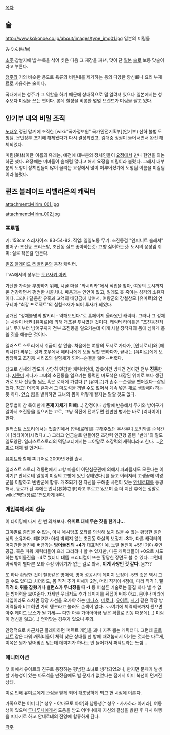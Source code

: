[[목차]]

== 술 ==
http://www.kokonoe.co.jp/about/images/type_img01.jpg
일본의 미림들

みりん(味醂)

[[소주]]·찹쌀지에 밥·누룩을 섞어 빚은 다음 그 재강을 짜낸, 맛이 단 [[일본]] [[술]]로 보통 맛술이라고 부른다. 

[[청주]]와 거의 비슷한 용도로 육류의 비린내를 제거하는 등의 다양한 향신료나 요리 부재료로 사용하는 술이다.

국내에서는 청주가 그 역할을 하기 때문에 상대적으로 덜 알려져 있으나 일본에서는 청주보다 미림을 쓰는 편이다. 롯데 칠성을 비롯한 몇몇 브랜드가 미림을 팔고 있다.

== 안기부 내의 비밀 조직 ==
[[노태우]] 정권 말기에 조직한 [wiki:"국가정보원" 국가안전기획부](안기부) 산하 불법 도청팀.
문민정부 초기에 해체됐다가 다시 결성되었고, 김대중 정권이 들어서면서 완전 해체되었다.

미림(美林)이란 이름의 유래는, 예전에 대부분의 정치인들이 [[요정]]에서 만나 현안을 의논하곤 했다. 요정에는 미녀들이 숲처럼 많다고 해서 요정을 미림이라 불렀다. 그래서 대부분의 도청이 정치인들이 많이 몰리는 요정에서 많이 이루어졌기에 도청팀 이름을 미림팀이라 불렀다.

== 퀸즈 블레이드 리벨리온의 캐릭터 ==
attachment:Mirim_001.jpg

attachment:Mirim_002.jpg
=== 프로필 ===
키: 158cm
스리사이즈: 83-54-82.
직업: 일일노동
무기: 초진동검 "인피니트 슬래셔"
방어구: 초진동 크리스탈, 초진동 실드
좋아하는것: 고향
싫어하는것: 도시의 웅성임
취미: 실로 작은걸 만든다.

[[퀸즈 블레이드 리벨리온]]의 등장 캐릭터.

TVA에서의 성우는 [[토요사키 아키]]

가난한 가족을 부양하기 위해, 시골 마을 "와시리카"에서 직업을 찾아, 여왕의 도시까지 온 건강하면서 평범한 시골처녀. 싸움과는 인연이 없고, 벌레도 못 죽이는 성격의 소유자이다. 그러나 달콤한 유혹과 고액의 배당금에 낚여서, 여왕군의 강철참모 [유미르]의 연구테마 "최강 프로젝트"의 실험소재가 되어 투사가 되었다.

공개전 "정체불명의 발키리 - 약해보인다."로 홈페이지 올라왔던 캐릭터. 그러나 그 정체는 사람이 바뀐 [유미르]에 의해 개조된 투사였던 것이다. 캐릭터 타이틀은 "초진동전처녀". 무기부터 방어구까지 전부 초진동을 일으키는데 이게 사실 장착자의 몸에 심하게 몹쓸 짓을 해놓은 것이다.

일러스트 스토리에서 취급이 참 안습. 처음에는 여왕의 도시로 가다가, [안네로테]와 [에리나]가 싸우는 것과 조우에서 에리나에게 보쌈 당할 뻔하다가, 끝내는 [유미르]에게 보쌈당하고 초진동 시리즈의 실험체가 되어--순결을 잃어--버렸다.

참고로 신체의 감도가 상당히 민감한 캐릭터인데, 갑옷이건 방패건 검이건 전부 '''진동'''한다. [[지못미]] 게다가 그녀의 초진동을 일으키는 동력인 마도석은 내장된 위치로 보나 생긴거로 보나 진동형 [[딜도]] 혹은 로터에 가깝다.[* [유미르]가 손수 --순결을 뺏어갔다--삽입했다. [http://hukebine.tistory.com/416 참고]] 더욱이 혼자서 그 마도석을 꺼낼 수도 없어서 계속 넣은 채로 생활해야 하는 듯 하다. [[안습]] 힘을 발휘하면 그녀의 몸이 어떻게 될지는 말할 것도 없다.  

전투법이 참 특이한게 '''존재 자체가 민폐'''(…) 감정이나 상황에 반응해서 무기와 방어구가 알아서 초진동을 일으키는 고로, 그냥 적진에 던져두면 웬만한 병사는 바로 [리타이어]한다. 

일러스트 스토리에서는 첫출진에서 [안네로테]를 구해주었던 무사무녀 토키와를 순식간에 [리타이어]시켰다.(…) 그리고 연금술로 만들어진 초강력 인간형 골렘 "반테"의 팔도 일도양단. 일러스트스토리의 덕담코너에서는 그야말로 초강력의 캐릭터라고 한다. …[[유미르]] 대체 뭘 한거냐…

[[유이트]]와 함께 피규어로 2009년 8월 출시. 

일러스트 스토리 격동편에서 고향 마을이 이단심문관에 의해서 파괴될지도 모른다는 이야기[* 안네로테 일행이 미림의 고향에 있던 상태였다.]를 들고 이러저러 고생끝에 여왕군을 이탈하고 반란군에 합류. 개조되기 전 자신을 구해준 사연이 있는 [[안네로테]]를 동경해서, 동료가 된 후에는 언니(お姉さま)라고 부르고 있으며 좀 더 지난 후에는 정말로 [[wiki:"백합(장르)"연모]]하게 된다.

=== 게임북에서의 성능 ===

이 타이밍에 다시 한 번 외쳐보자. '''유미르 대체 무슨 짓을 한거냐... '''

그야말로 종잡을 수 없는, 아니 애시당초 오타를 의심해 보지 않을 수 없는 황당한 밸런싱의 소유자다. 데미지가 아예 박히지 않는 초진동 화살의 보정치 '''-3'''과, 다른 캐릭터의 어지간한 돌진에 버금가는 '''방어돌진의 +4'''가 대표적인 예. 노멀 돌진이 +5인 거야 주인공급, 혹은 파워 캐릭터들이 으레 그러려니 할 수 있지만, 다른 캐릭터들이 +0으로 시도하는 방어돌진을 +4로 썼더니 대뜸 크리티컬이 뜨는 황당한 장면도 볼 수 있다. 그런데 아직까지 별다른 오타 수정 이야기가 없는 걸로 봐서, '''이게 사양인 것 같다'''. 음???

또 하나 황당한 것이 철통같은 방어력. 방어 성공시의 데미지 보정이 -5인 것은 역시 그럴 수도 있다고 치더라도, 몸 직격 추가 피해가 2점, 머리 직격이 4점에, 다리 직격 1, '''팔 직격 0, 뒤를 잡혔거나 밸런스가 무너졌을 때 -1''' 등 어설픈 기술로는 흠집 하나 낼 수 없는 방어력을 보여준다. 자세만 무너저도 추가 데미지를 뒤집어 써야 하고, 몸이나 머리에 낙엽이라도 스치면 당장 사선을 오가야 하는 [[메나스]], [[메로나]], [[유이트]], [[시기]] 같은 막장 방어력들과 비교하면 가히 탱크라고 불러도 손색이 없다. ~~여기에 체력회복까지 줬으면 아주 레이드 보스가 될 기세~~ 다만 아주 가아아아끔 낮은 확률로 진동 때문에(...) 미림이 정신을 잃고(...) 얻어맞는 경우가 있으니 주의.

안정적으로 차근차근 플레이하면 퍼펙트 게임을 꽤나 자주 뽑는 캐릭터다. 그런데 [[클로데트]] 같은 파워 캐릭터들이 체력 낮은 상대를 한 방에 때려눕혀서 이기는 것과는 다르게, 이쪽은 뭔가 얻어맞긴 맞는데 데미지가 하나도 안 들어가서 퍼펙트라는 느낌...

=== 애니메이션 ===
첫 화에서 유이트와 친구로 등장하는 평범한 소녀로 생각되었으나, 만지면 문제가 발생할 가능성이 있는 마도석을 만졌음에도 별 문제가 없었다는 점에서 이미 복선이 던져진 상태.

이로 인해 유미르에게 관심을 받게 되어 개조당하게 되고 현 시점에 이른다.

가족으로는 어머니[* 성우 - 야마모토 아야]와 남동생[* 성우 - 사사하라 아키라], 여동생이 있으며 [[루나루나]]에게서 도움을 받고 어머니에게 자신의 결심을 밝힌 후 다시 여행을 떠나기로 하고 안네로테의 진영에 합류하게 된다.

[[각주]]
